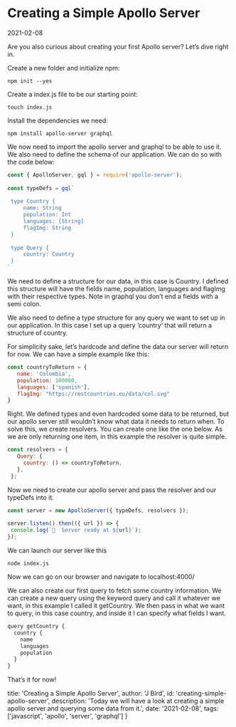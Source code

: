 
<Layout>

# Creating a Simple Apollo Server

<Date>2021-02-08</Date>

Are you also curious about creating your first Apollo server? Let’s dive right in.

Create a new folder and initialize npm:


```
npm init --yes
```

Create a index.js file to be our starting point:

```
touch index.js
```

Install the dependencies we need:

```
npm install apollo-server graphql
```

We now need to import the apollo server and graphql to be able to use it. We also need to define the schema of our application. We can do so with the code below:

```js
const { ApolloServer, gql } = require('apollo-server');
 
const typeDefs = gql`
 
 type Country {
     name: String
     population: Int
     languages: [String]
     flagImg: String
 }
 
 type Query {
     country: Country
 }
`
``` 

We need to define a structure for our data, in this case is Country. I defined this structure will have the fields name, population, languages and flagImg with their respective types. Note in graphql you don’t end a fields with a semi colon.

We also need to define a type structure for any query we want to set up in our application. In this case I set up a query ‘country’ that will return a structure of country.

For simplicity sake, let’s hardcode and define the data our server will return for now. We can have a simple example like this:

```js
const countryToReturn = {
   name: 'Colombia',
   population: 100000,
   languages: ['spanish'],
   flagImg: "https://restcountries.eu/data/col.svg"
}
```
 

Right. We defined types and even hardcoded some data to be returned, but our apollo server still wouldn’t know what data it needs to return when. To solve this, we create resolvers. You can create one like the one below. As we are only returning one item, in this example the resolver is quite simple.

```js
const resolvers = {
   Query: {
     country: () => countryToReturn,
   },
 };
 ```

Now we need to create our apollo server and pass the resolver and our typeDefs into it.

```js
const server = new ApolloServer({ typeDefs, resolvers });
 
server.listen().then(({ url }) => {
 console.log(`🚀  Server ready at ${url}`);
});
```

We can launch our server like this

```
node index.js
```

Now we can go on our browser and navigate to localhost:4000/

We can also create our first query to fetch some country information. We can create a new query using the keyword query and call it whatever we want, in this example I called it getCountry. We then pass in what we want to query, in this case country, and inside it I can specify what fields I want.


```js
query getCountry {
  country {
    name
    languages
    population
  }
}
```

That’s it for now!

</Layout>

  title: 'Creating a Simple Apollo Server',
  author: 'J Bird',
  id: 'creating-simple-apollo-server',
  description: 'Today we will have a look at creating a simple apollo server and querying some data from it.',
  date: '2021-02-08',
  tags: ['javascript', 'apollo', 'server', 'graphql']
}
